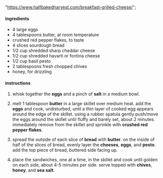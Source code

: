   "https://www.halfbakedharvest.com/breakfast-grilled-cheese/";

#### ingredients

- 4 large eggs
- 4 tablespoons butter, at room temperature
- crushed red pepper flakes, to taste
- 4 slices sourdough bread
- 1/2 cup shredded sharp cheddar cheese
- 1/2 cup shredded havarti or fontina cheese
- 1/2 cup basil pesto
- 2 tablespoons fresh chopped chives
- honey, for drizzling

#### instructions

1. whisk together the **eggs** and a pinch of **salt** in a medium bowl.

2. melt 1 tablespoon **butter** in a large skillet over medium heat. add the **eggs** and cook, undisturbed, until a thin layer of cooked egg appears around the edge of the skillet. using a rubber spatula gently push/move the eggs around the skillet until fluffy and barely set, about 2 minutes. immediately remove from the skillet and sprinkle with **crushed red pepper flakes**.

3. spread the outside of each slice of **bread** with **butter**. on the inside of half of the slices of bread, evenly layer the **cheeses**, **eggs**, and **pesto**. add the top piece of bread, buttered side facing up.

4. place the sandwiches, one at a time, in the skillet and cook until golden on each side, about 4-5 minutes per side. serve topped with **chives**, **honey**, and **sea salt**.
